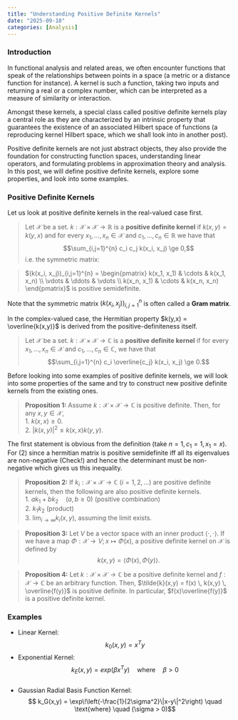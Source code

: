 ```yaml
---
title: "Understanding Positive Definite Kernels"
date: "2025-09-18"
categories: [Analysis]
---
```


### Introduction

In functional analysis and related areas, we often encounter functions that speak of the relationships between points in a space (a metric or a distance function for instance). A kernel is such a function, taking two inputs and returning a real or a complex number, which can be interpreted as a measure of similarity or interaction.

Amongst these kernels, a special class called positive definite kernels play a central role as they are characterized by an intrinsic property that guarantees the existence of an associated Hilbert space of functions (a reproducing kernel Hilbert space, which we shall look into in another post).

Positive definite kernels are not just abstract objects, they also provide the foundation for constructing function spaces, understanding linear operators, and formulating problems in approximation theory and analysis. In this post, we will define positive definite kernels, explore some properties, and look into some examples.

### Positive Definite Kernels

Let us look at positive definite kernels in the real-valued case first.

> Let $\mathcal{X}$ be a set. $k: \mathcal{X} \times \mathcal{X} \to \mathbb{R}$ is a **positive definite kernel** if $k(x,y) = k(y,x)$ and for every $x_1, \dots, x_n \in \mathcal{X}$ and $c_1, \dots, c_n \in \mathbb{R}$ we have that $$\sum_{i,j=1}^{n} c_i c_j k(x_i, x_j) \ge 0,$$ i.e. the symmetric matrix: 

> $(k(x_i, x_j))_{i,j=1}^{n} = \begin{pmatrix}
k(x_1, x_1) & \cdots & k(x_1, x_n) \\
\vdots & \ddots & \vdots \\
k(x_n, x_1) & \cdots & k(x_n, x_n)
\end{pmatrix}$
is positive semidefinite.

Note that the symmetric matrix $(k(x_i, x_j))_{i,j=1}^{n}$ is often called a **Gram matrix**.

In the complex-valued case, the Hermitian property $k(y,x) = \overline{k(x,y)}$ is derived from the positive-definiteness itself.

> Let $\mathcal{X}$ be a set. 
$k : \mathcal{X} \times \mathcal{X} \to \mathbb{C}$ is a **positive definite kernel**
if for every $x_1, \dots, x_n \in \mathcal{X}$ and $c_1, \dots, c_n \in \mathbb{C}$, we have that $$\sum_{i,j=1}^{n} c_i \overline{c_j} k(x_i, x_j) \ge 0.$$

Before looking into some examples of positive definite kernels, we will look into some properties of the same and try to construct new positive definite kernels from the existing ones.

> **Proposition 1:** Assume $k : \mathcal{X} \times \mathcal{X} \to \mathbb{C}$ is positive definite. Then, for any $x, y \in \mathcal{X}$,  
  > 1. $k(x,x) \geq 0$.  
  > 2. $\lvert k(x,y) \rvert^2 \leq k(x,x) k(y,y)$.

The first statement is obvious from the definition (take $n=1, c_1 = 1, x_1 = x$). For (2) since a hermitian matrix is positive semidefinite iff all its eigenvalues are non-negative (Check!) and hence the determinant must be non-negative which gives us this inequality.

> **Proposition 2:** If $k_i : \mathcal{X} \times \mathcal{X} \to \mathbb{C} \ (i=1,2,\ldots)$ are positive definite kernels, then the following are also positive definite kernels.   
  > 1. $ak_1 + bk_2 \quad (a,b \geq 0)$ (positive combination)  
  > 2. $k_1 k_2$ (product)  
  > 3. $\lim_{i \to \infty} k_i(x,y),$ assuming the limit exists.  



> **Proposition 3:** Let $V$ be a vector space with an inner product $\langle \cdot , \cdot \rangle$. If we have a map $\Phi : \mathcal{X} \to V; x \mapsto \Phi(x)$, a positive definite kernel on $\mathcal{X}$ is defined by $$k(x,y) = \langle \Phi(x), \Phi(y) \rangle.$$

> **Proposition 4:** Let $k : \mathcal{X} \times \mathcal{X} \to \mathbb{C}$ be a positive definite kernel and $f : \mathcal{X} \to \mathbb{C}$ be an arbitrary function. Then, $\tilde{k}(x,y) = f(x) \, k(x,y) \, \overline{f(y)}$ is positive definite. In particular, $f(x)\overline{f(y)}$ is a positive definite kernel.

### Examples

- Linear Kernel: $$k_0(x,y) = x^{T}y$$ 
- Exponential Kernel: $$k_E(x,y) = exp(\beta x^{T}y) \quad \text{where} \quad \beta > 0$$  
- Gaussian Radial Basis Function Kernel:  $$
k_G(x,y) = \exp\!\left(-\frac{1}{2\sigma^2}\|x-y\|^2\right) \quad \text{where} \quad (\sigma > 0)$$






